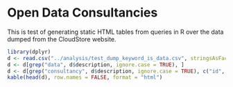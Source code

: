 Open Data Consultancies
=======================

This is test of generating static HTML tables from queries in R over the data 
dumped from the CloudStore website.

```r
library(dplyr)
d <- read.csv("../analysis/test_dump_keyword_is_data.csv", stringsAsFactors = FALSE)
d <- d[grep("data", d$description, ignore.case = TRUE), ]
d <- d[grep("consultancy", d$description, ignore.case = TRUE), c("id", "sku", "name", "description")]
kable(head(d), row.names = FALSE, format = "html")
```
